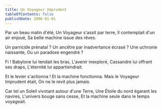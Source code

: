 ```yaml
---
title: Un Voyageur Imprudent
tableOfContents: false
publishDate: 2006-01-01
---
```



<CenteredBlurryImage alt="Un voyageur imprudent - Image generated by ChatGPT" src={imgTraveler} height={400}/>

<Composition>
Par un beau matin d'été,
Un Voyageur s'assit par terre,
Il contemplait d'un air enjoué,
Sa belle machine issue des rêves.

Un parricide prénatal ?
Un ancêtre par inadvertance écrasé ?
Une uchronie naissante,
Ou un paradoxe engendré ?

Fi !
Babylone lui tendait les bras,
L'avenir inexploré,
Cassandre lui offrant ses draps,
L'éternité lui appartiendrait.

Et le levier s'actionna !
Et la machine fonctionna.
Mais le Voyageur Imprudent était,
On ne le revit plus jamais.

Car tel un Soleil vivotant autour d'une Terre,
Une Étoile du nord égarant les navires,
L'univers bouge sans cesse,
Et la machine seule dans le temps voyageait.
</Composition>

<ByNcDcCc title="Un Voyageur Imprudent" year="2006" />